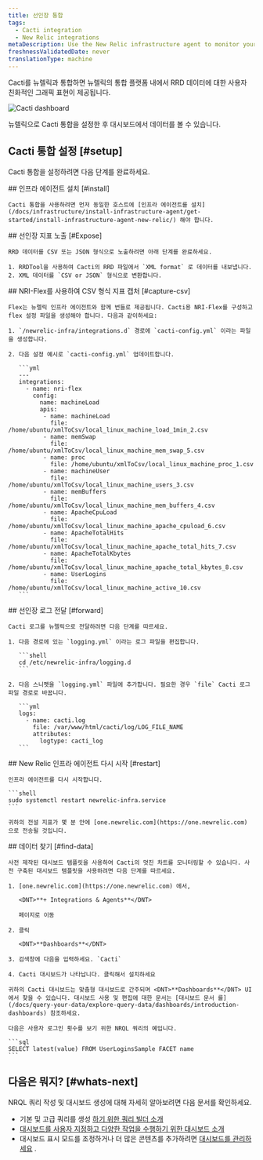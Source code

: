 ```yaml
---
title: 선인장 통합
tags:
  - Cacti integration
  - New Relic integrations
metaDescription: Use the New Relic infrastructure agent to monitor your Cacti data.
freshnessValidatedDate: never
translationType: machine
---
```



Cacti를 뉴렐릭과 통합하면 뉴렐릭의 통합 플랫폼 내에서 RRD 데이터에 대한 사용자 친화적인 그래픽 표현이 제공됩니다.

<img
  title="Cacti dashboard"
  alt="Cacti dashboard"
  src={infrastructureCactiDashboard}
/>

<figcaption>
  뉴렐릭으로 Cacti 통합을 설정한 후 대시보드에서 데이터를 볼 수 있습니다.
</figcaption>

## Cacti 통합 설정 [#setup]

Cacti 통합을 설정하려면 다음 단계를 완료하세요.

<Steps>
  <Step>
    ## 인프라 에이전트 설치 [#install]

    Cacti 통합을 사용하려면 먼저 동일한 호스트에 [인프라 에이전트를 설치](/docs/infrastructure/install-infrastructure-agent/get-started/install-infrastructure-agent-new-relic/) 해야 합니다.
  </Step>

  <Step>
    ## 선인장 지표 노출 [#Expose]

    RRD 데이터를 CSV 또는 JSON 형식으로 노출하려면 아래 단계를 완료하세요.

    1. RRDTool을 사용하여 Cacti의 RRD 파일에서 `XML format` 로 데이터를 내보냅니다.
    2. XML 데이터를 `CSV or JSON` 형식으로 변환합니다.
  </Step>

  <Step>
    ## NRI-Flex를 사용하여 CSV 형식 지표 캡처 [#capture-csv]

    Flex는 뉴렐릭 인프라 에이전트와 함께 번들로 제공됩니다. Cacti용 NRI-Flex를 구성하고 flex 설정 파일을 생성해야 합니다. 다음과 같이하세요:

    1. `/newrelic-infra/integrations.d` 경로에 `cacti-config.yml` 이라는 파일을 생성합니다.

    2. 다음 설정 예시로 `cacti-config.yml` 업데이트합니다.

       ```yml
       ---
       integrations:
         - name: nri-flex
           config:
             name: machineLoad
             apis:
              - name: machineLoad
                file: /home/ubuntu/xmlToCsv/local_linux_machine_load_1min_2.csv
              - name: memSwap
                file: /home/ubuntu/xmlToCsv/local_linux_machine_mem_swap_5.csv
              - name: proc
                file: /home/ubuntu/xmlToCsv/local_linux_machine_proc_1.csv
              - name: machineUser
                file: /home/ubuntu/xmlToCsv/local_linux_machine_users_3.csv
              - name: memBuffers
                file: /home/ubuntu/xmlToCsv/local_linux_machine_mem_buffers_4.csv
              - name: ApacheCpuLoad
                file: /home/ubuntu/xmlToCsv/local_linux_machine_apache_cpuload_6.csv
              - name: ApacheTotalHits
                file: /home/ubuntu/xmlToCsv/local_linux_machine_apache_total_hits_7.csv
              - name: ApacheTotalKbytes
                file: /home/ubuntu/xmlToCsv/local_linux_machine_apache_total_kbytes_8.csv
              - name: UserLogins
                file: /home/ubuntu/xmlToCsv/local_linux_machine_active_10.csv
       ```
  </Step>

  <Step>
    ## 선인장 로그 전달 [#forward]

    Cacti 로그를 뉴렐릭으로 전달하려면 다음 단계를 따르세요.

    1. 다음 경로에 있는 `logging.yml` 이라는 로그 파일을 편집합니다.

       ```shell
       cd /etc/newrelic-infra/logging.d
       ```

    2. 다음 스니펫을 `logging.yml` 파일에 추가합니다. 필요한 경우 `file` Cacti 로그 파일 경로로 바꿉니다.

       ```yml
       logs:
         - name: cacti.log
           file: /var/www/html/cacti/log/LOG_FILE_NAME
           attributes:
             logtype: cacti_log
       ```
  </Step>

  <Step>
    ## New Relic 인프라 에이전트 다시 시작 [#restart]

    인프라 에이전트를 다시 시작합니다.

    ```shell
    sudo systemctl restart newrelic-infra.service
    ```

    귀하의 전설 지표가 몇 분 안에 [one.newrelic.com](https://one.newrelic.com) 으로 전송될 것입니다.
  </Step>

  <Step>
    ## 데이터 찾기 [#find-data]

    사전 제작된 대시보드 템플릿을 사용하여 Cacti의 멋진 차트를 모니터링할 수 있습니다. 사전 구축된 대시보드 템플릿을 사용하려면 다음 단계를 따르세요.

    1. [one.newrelic.com](https://one.newrelic.com) 에서,

       <DNT>**+ Integrations & Agents**</DNT>

       페이지로 이동

    2. 클릭

       <DNT>**Dashboards**</DNT>

    3. 검색창에 다음을 입력하세요. `Cacti`

    4. Cacti 대시보드가 나타납니다. 클릭해서 설치하세요

    귀하의 Cacti 대시보드는 맞춤형 대시보드로 간주되며 <DNT>**Dashboards**</DNT> UI 에서 찾을 수 있습니다. 대시보드 사용 및 편집에 대한 문서는 [대시보드 문서 를](/docs/query-your-data/explore-query-data/dashboards/introduction-dashboards) 참조하세요.

    다음은 사용자 로그인 횟수를 보기 위한 NRQL 쿼리의 예입니다.

    ```sql
    SELECT latest(value) FROM UserLoginsSample FACET name
    ```
  </Step>
</Steps>

## 다음은 뭐지? [#whats-next]

NRQL 쿼리 작성 및 대시보드 생성에 대해 자세히 알아보려면 다음 문서를 확인하세요.

* 기본 및 고급 쿼리를 생성 [하기 위한 쿼리 빌더 소개](/docs/query-your-data/explore-query-data/query-builder/introduction-query-builder)
* [대시보드를 사용자 지정하고 다양한 작업을 수행하기 위한 대시보드 소개](/docs/query-your-data/explore-query-data/dashboards/introduction-dashboards)
* 대시보드 표시 모드를 조정하거나 더 많은 콘텐츠를 추가하려면 [대시보드를 관리하세요](/docs/query-your-data/explore-query-data/dashboards/manage-your-dashboard) .